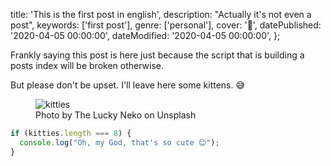 
  title: 'This is the first post in english',
  description: "Actually it's not even a post",
  keywords: ['first post'],
  genre: ['personal'],
  cover: '🥇',
  datePublished: '2020-04-05 00:00:00',
  dateModified: '2020-04-05 00:00:00',
};

Frankly saying this post is here just because the script that is building a posts index will be broken otherwise.

But please don't be upset. I'll leave here some kittens. 😅

<LightBox>
  <figure>
    <img src={require('./assets/kitties.jpg')} alt="kitties" />
    <figcaption>Photo by The Lucky Neko on Unsplash</figcaption>
  </figure>
</LightBox>

```typescript
if (kitties.length === 8) {
  console.log("Oh, my God, that's so cute 😊");
}
```
